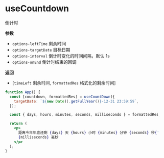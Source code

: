 
<Meta title="hooks/useCountdown" />

# useCountdown

倒计时

**参数**
- `options-leftTime` 剩余时间
- `options-targetDate` 目标日期
- `options-interval` 倒计时变化的时间间隔，默认 1s
- `options-onEnd` 倒计时结束的回调

**返回**
- [`timeLeft` 剩余时间, `formattedRes` 格式化的剩余时间]

```jsx
function App() {
  const [countdown, formattedRes] = useCountDown({
    targetDate: `${new Date().getFullYear()}-12-31 23:59:59`,
  });

  const { days, hours, minutes, seconds, milliseconds } = formattedRes;

  return (
    <p>
      距离今年年底还剩 {days} 天 {hours} 小时 {minutes} 分钟 {seconds} 秒{' '}
      {milliseconds} 毫秒
    </p>
  );
}
```